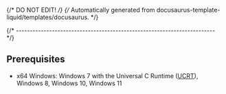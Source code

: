 {/* DO NOT EDIT! */}
{/* Automatically generated from docusaurus-template-liquid/templates/docusaurus. */}

{/* ------------------------------------------------------------------------ */}

## Prerequisites

- x64 Windows: Windows 7 with the Universal C Runtime
  ([UCRT](https://support.microsoft.com/en-us/topic/update-for-universal-c-runtime-in-windows-c0514201-7fe6-95a3-b0a5-287930f3560c)),
  Windows 8, Windows 10, Windows 11

